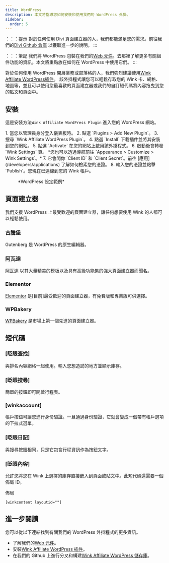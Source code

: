 ```yaml
---
title: WordPress
description: 本文將指導您如何安裝和使用我們的 WordPress 外掛。
sidebar:
  order: 5
---
```


：：：提示
對於任何使用 Divi 頁面建立器的人，我們都能滿足您的需求。前往我們的[Divi Github 倉庫](https://github.com/wink-travel/affiliate-wordpress-divi-plugin) 以獲取進一步的說明。
:::

：：：筆記
我們將 WordPress 包裝在我們的[Web 元件](/developers/web-components)。去那裡了解更多有關組件功能的資訊。本文將重點放在如何在 WordPress 中使用它們。
:::

對於任何使用 WordPress 開展業務或部落格的人，我們強烈建議使用[Wink Affiliate WordPress插件](https://wordpress.org/plugins/wink2travel/)。
該外掛程式讓您可以輕鬆存取您的 Wink 卡、網格、地圖等，並且可以使用您最喜歡的頁面建立器或我們的自訂短代碼將內容拖曳到您的貼文和頁面中。

## 安裝

這是安裝方法`Wink Affiliate WordPress Plugin` 進入您的 WordPress 網站。

<Steps>
  1. 當您以管理員身分登入儀表板時。
  2. 點選 `Plugins > Add New Plugin`。
  3. 搜尋 `Wink Affiliate WordPress Plugin`。
  4. 點選 `Install` 下載插件並將其安裝到您的網站。
  5. 點選 `Activate` 在您的網站上啟用該外掛程式。
  6. 啟動後會轉發 `Wink Settings` 頁。 *您也可以透過導航前往 `Appearance > Customize > Wink Settings`。*
  7. 它會問你 `Client ID` 和 `Client Secret`。前往 [應用](/developers/applications) 了解如何檢索您的憑證。
  8. 輸入您的憑證並點擊 `Publish`。您現在已連線到您的 Wink 帳戶。
</Steps>


<figure>
  <CloudinaryImage width="350" height="760" resize="scale" quality="best" alt="Wink Affiliate WordPress 外掛程式設置" src="academy/wink-wordpress-plugin-settings" errorImage="noimage_opaque_nyrtl0.png" />

  <figcaption>*WordPress 設定範例*</figcaption>
</figure>


##

## 頁面建立器

我們支援 WordPress 上最受歡迎的頁面建立器，讓任何想要使用 Wink 的人都可以輕鬆使用。

### 古騰堡

Gutenberg 是 WordPress 的原生編輯器。

### 阿瓦達

[阿瓦達](https://avada.com) 以其大量精美的模板以及具有高級功能集的強大頁面建立器而聞名。

### Elementor

[Elementor](https://elementor.com) 是\[目前]最受歡迎的頁面建立器，有免費版和專業版可供選擇。

### WPBakery

[WPBakery](https://wpbakery.com) 是市場上第一個先進的頁面建立器。

## 短代碼

### \[眨眼查找]

與排名內容網格一起使用。輸入您想造訪的地方並顯示庫存。

### \[眨眼搜尋]

簡單的按鈕即可開啟行程表。

### \[winkaccount]

帳戶按鈕可讓您進行身份驗證。一旦通過身份驗證，它就會變成一個帶有帳戶選項的下拉式選單。

### \[眨眼日記]

與搜尋按鈕相同，只是它包含行程資訊作為按鈕文字。

### \[眨眼內容]

允許您將您在 Wink 上選擇的庫存直接嵌入到頁面或貼文中。此短代碼還需要一個佈局 ID。

佈局

```
[winkcontent layoutid=""]
```

## 進一步閱讀

您可以從以下連結找到有關我們的 WordPress 外掛程式的更多資訊。

* 了解我們的[Web 元件](/developers/web-components)。
* 安裝[Wink Affiliate WordPress 插件](https://wordpress.org/plugins/wink2travel/)。
* 在我們的 Github 上進行分叉和構建[Wink Affiliate WordPress 儲存庫](https://github.com/wink-travel/wink-wordpress-plugin)。

